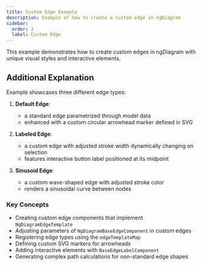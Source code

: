 ```yaml
---
title: Custom Edge Example
description: Example of how to create a custom edge in ngDiagram
sidebar:
  order: 2
  label: Custom Edge
---
```



This example demonstrates how to create custom edges in ngDiagram with unique visual styles and interactive elements.

<CustomEdge />
<ExampleViewer dirName="custom-edge" />

## Additional Explanation

Example showcases three different edge types:

1. **Default Edge**:
   - a standard edge parametrized through model data
   - enhanced with a custom circular arrowhead marker defined in SVG

2. **Labeled Edge**:
   - a custom edge with adjusted stroke width dynamically changing on selection
   - features interactive button label positioned at its midpoint

3. **Sinusoid Edge**:
   - a custom wave-shaped edge with adjusted stroke color
   - renders a sinusoidal curve between nodes

### Key Concepts

- Creating custom edge components that implement `NgDiagramEdgeTemplate`
- Adjusting parameters of `NgDiagramBaseEdgeComponent` in custom edges
- Registering edge types using the `edgeTemplateMap`
- Defining custom SVG markers for arrowheads
- Adding interactive elements with `BaseEdgeLabelComponent`
- Generating complex path calculations for non-standard edge shapes
